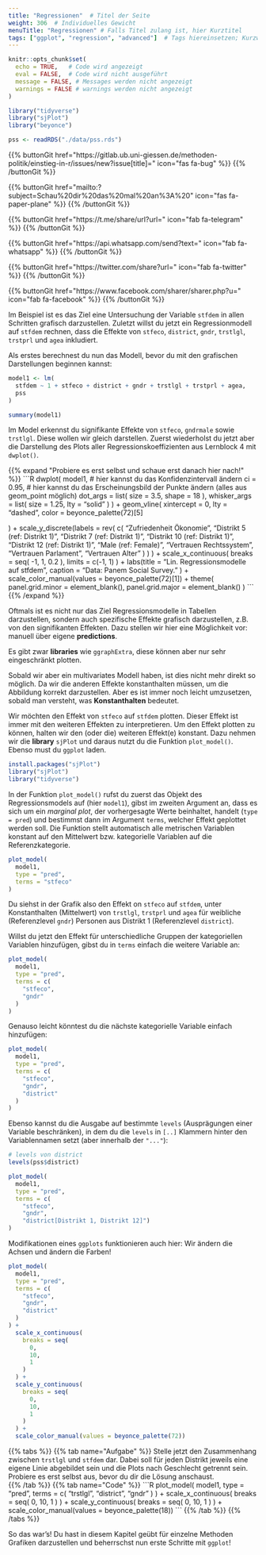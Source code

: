 ```yaml
---
title: "Regressionen"  # Titel der Seite
weight: 306  # Individuelles Gewicht 
menuTitle: "Regressionen" # Falls Titel zulang ist, hier Kurztitel
tags: ["ggplot", "regression", "advanced"]  # Tags hiereinsetzen; Kurzwort, was auf der Seite passsiert
---
```

```r
knitr::opts_chunk$set(
  echo = TRUE,   # Code wird angezeigt
  eval = FALSE,  # Code wird nicht ausgeführt
  message = FALSE, # Messages werden nicht angezeigt
  warnings = FALSE # warnings werden nicht angezeigt
)

library("tidyverse")
library("sjPlot")
library("beyonce")

pss <- readRDS("./data/pss.rds")
```

{{% buttonGit href=\"https\:\/\/gitlab.ub.uni-giessen.de\/methoden-politik\/einstieg-in-r\/issues\/new?issue[title]=\" icon=\"fas fa-bug\" %}} {{% /buttonGit %}} 

{{% buttonGit href=\"mailto\:?subject=Schau\%20dir\%20das\%20mal\%20an\%3A\%20\" icon=\"fas fa-paper-plane\" %}} {{% /buttonGit %}}

{{% buttonGit href=\"https\:\/\/t.me\/share\/url?url=\" icon=\"fab fa-telegram\" %}} {{% /buttonGit %}}

{{% buttonGit href=\"https\:\/\/api.whatsapp.com\/send?text=\" icon=\"fab fa-whatsapp\" %}} {{% /buttonGit %}}

{{% buttonGit href=\"https\:\/\/twitter.com\/share?url=\" icon=\"fab fa-twitter\" %}} {{% /buttonGit %}}

{{% buttonGit href=\"https\:\/\/www.facebook.com\/sharer\/sharer.php?u=\" icon=\"fab fa-facebook\" %}} {{% /buttonGit %}}

Im Beispiel ist es das Ziel eine Untersuchung der Variable `stfdem` in allen Schritten grafisch darzustellen. Zuletzt willst du jetzt ein Regressionmodell auf `stfdem` rechnen, dass die Effekte von `stfeco`, `district`, `gndr`, `trstlgl`, `trstprl` und `agea` inkludiert. 

Als erstes berechnest du nun das Modell, bevor du mit den grafischen Darstellungen beginnen kannst:
```r
model1 <- lm(
  stfdem ~ 1 + stfeco + district + gndr + trstlgl + trstprl + agea,
  pss
)

summary(model1)
```

Im Model erkennst du signifikante Effekte von `stfeco`, `gndrmale` sowie `trstlgl`. Diese wollen wir gleich darstellen. Zuerst wiederholst du jetzt aber die Darstellung des Plots aller Regressionskoeffizienten aus Lernblock 4 mit `dwplot()`.

{{% expand \"Probiere es erst selbst und schaue erst danach hier nach!\" %}}
\`\`\`R
dwplot(
  model1,
  # hier kannst du das Konfidenzintervall ändern
  ci = 0.95, 
  # hier kannst du das Erscheinungsbild der Punkte ändern (alles aus geom_point möglich)
  dot_args = list(
    size = 3.5,
    shape = 18
  ),
  whisker_args = list(
    size = 1.25, 
    lty = "solid"
  )
) +
  geom_vline(
    xintercept = 0,
    lty = "dashed",
    color = beyonce_palette(72)[5]
    
  ) +
  scale_y_discrete(labels = rev(
    c(
      "Zufriedenheit \n Ökonomie", 
      "Distrikt 5 \n(ref: Distrikt 1)",
      "Distrikt 7 \n(ref: Distrikt 1)",
      "Distrikt 10 \n(ref: Distrikt 1)",
      "Distrikt 12 \n(ref: Distrikt 1)",
      "Male \n(ref: Female)",
      "Vertrauen Rechtssystem",
      "Vertrauen Parlament", 
      "Vertrauen Alter"
    )
  )
  ) + 
  scale_x_continuous(
    breaks = seq(
      -1, 
      1,
      0.2
    ),
    limits = c(-1, 1)
  ) +
  labs(title = "Lin. Regressionsmodelle auf stfdem",
       caption = "Data: Panem Social Survey."
  ) +
  scale_color_manual(values = beyonce_palette(72)[1]) +
  theme(
    panel.grid.minor = element_blank(),
    panel.grid.major = element_blank()
  )
\`\`\`
{{% /expand %}}

Oftmals ist es nicht nur das Ziel Regressionsmodelle in Tabellen darzustellen, sondern auch spezifische Effekte grafisch darzustellen, z.B. von den signifikanten Effekten. Dazu stellen wir hier eine Möglichkeit vor: manuell über eigene **predictions**. 

Es gibt zwar **libraries** wie `ggraphExtra`, diese können aber nur sehr eingeschränkt plotten. 

Sobald wir aber ein multivariates Modell haben, ist dies nicht mehr direkt so möglich. Da wir die anderen Effekte konstanthalten müssen, um die Abbildung korrekt darzustellen. Aber es ist immer noch leicht umzusetzen, sobald man versteht, was **Konstanthalten** bedeutet.

Wir möchten den Effekt von `stfeco` auf `stfdem` plotten. Dieser Effekt ist immer mit den weiteren Effekten zu interpretieren. Um den Effekt plotten zu können, halten wir den (oder die) weiteren Effekt(e) konstant. Dazu nehmen wir die **library** `sjPlot` und daraus nutzt du die Funktion `plot_model()`. Ebenso must du `ggplot` laden.

```r
install.packages("sjPlot")
library("sjPlot")
library("tidyverse")
```

In der Funktion `plot_model()` rufst du zuerst das Objekt des Regressionsmodels auf (hier `model1`), gibst im zweiten Argument an, dass es sich um ein *marginal plot*, der vorhergesagte Werte beinhaltet, handelt (`type = pred`) und bestimmst dann im Argument `terms`, welcher Effekt geplottet werden soll. Die Funktion stellt automatisch alle metrischen Variablen konstant auf den Mittelwert bzw. kategorielle Variablen auf die Referenzkategorie. 

```r
plot_model(
  model1, 
  type = "pred",
  terms = "stfeco"
)
```

Du siehst in der Grafik also den Effekt on `stfeco` auf `stfdem`, unter Konstanthalten (Mittelwert) von `trstlgl`, `trstprl` und `agea` für weibliche (Referenzlevel `gndr`) Personen aus Distrikt 1 (Referenzlevel `district`).

Willst du jetzt den Effekt für unterschiedliche Gruppen der kategoriellen Variablen hinzufügen, gibst du in `terms` einfach die weitere Variable an:
```r
plot_model(
  model1, 
  type = "pred",
  terms = c(
    "stfeco",
    "gndr"
  )
)
```

Genauso leicht könntest du die nächste kategorielle Variable einfach hinzufügen:
```r
plot_model(
  model1, 
  type = "pred",
  terms = c(
    "stfeco",
    "gndr",
    "district"
  )
)
```

Ebenso kannst du die Ausgabe auf bestimmte `levels` (Ausprägungen einer Variable beschränken), in dem du die `levels` in `[..]` Klammern hinter den Variablennamen setzt (aber innerhalb der `"..."`):
```r
# levels von district
levels(pss$district)

plot_model(
  model1, 
  type = "pred",
  terms = c(
    "stfeco",
    "gndr",
    "district[Distrikt 1, Distrikt 12]")
)
```

Modifikationen eines `ggplots` funktionieren auch hier: Wir ändern die Achsen und ändern die Farben!
```r
plot_model(
  model1, 
  type = "pred",
  terms = c(
    "stfeco",
    "gndr",
    "district"
  )
) +
  scale_x_continuous(
    breaks = seq(
      0, 
      10, 
      1
    )
  ) +
  scale_y_continuous(
    breaks = seq(
      0, 
      10, 
      1
    )
  ) +
  scale_color_manual(values = beyonce_palette(72))
```

{{% tabs %}}
{{% tab name=\"Aufgabe\" %}}
Stelle jetzt den Zusammenhang zwischen `trstlgl` und `stfdem` dar. Dabei soll für jeden Distrikt jeweils eine eigene Linie abgebildet sein und die Plots nach Geschlecht getrennt sein. Probiere es erst selbst aus, bevor du dir die Lösung anschaust.  
{{% /tab %}}
{{% tab name=\"Code\" %}}
\`\`\`R
plot_model(
  model1, 
  type = "pred",
  terms = c(
    "trstlgl",
    "district",
    "gndr"
  )
) +
  scale_x_continuous(
    breaks = seq(
      0, 
      10, 
      1
    )
  ) +
  scale_y_continuous(
    breaks = seq(
      0, 
      10, 
      1
    )
  ) +
  scale_color_manual(values = beyonce_palette(18))
\`\`\`
{{% /tab %}}
{{% /tabs %}}

So das war's! Du hast in diesem Kapitel geübt für einzelne Methoden Grafiken darzustellen und beherrschst nun erste Schritte mit `ggplot`!